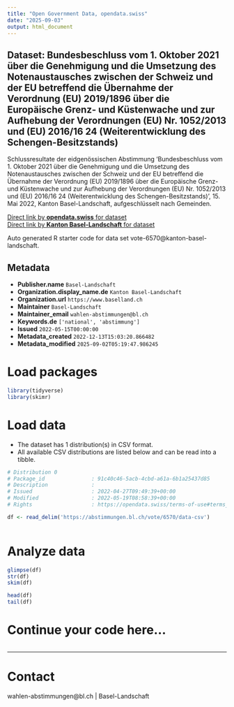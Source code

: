 ```yaml
---
title: "Open Government Data, opendata.swiss"
date: "2025-09-03"
output: html_document
---
```


## Dataset: Bundesbeschluss vom 1. Oktober 2021 über die Genehmigung und die Umsetzung des Notenaustausches zwischen der Schweiz und der EU betreffend die Übernahme der Verordnung (EU) 2019/1896 über die Europäische Grenz- und Küstenwache und zur Aufhebung der Verordnungen (EU) Nr. 1052/2013 und (EU) 2016/16 24 (Weiterentwicklung des Schengen-Besitzstands)

Schlussresultate der eidgenössischen Abstimmung 'Bundesbeschluss vom 1. Oktober 2021 über die Genehmigung und die Umsetzung des Notenaustausches zwischen der Schweiz und der EU betreffend die Übernahme der Verordnung (EU) 2019/1896 über die Europäische Grenz- und Küstenwache und zur Aufhebung der Verordnungen (EU) Nr. 1052/2013 und (EU) 2016/16 24 (Weiterentwicklung des Schengen-Besitzstands)', 15. Mai 2022, Kanton Basel-Landschaft, aufgeschlüsselt nach Gemeinden.

[Direct link by **opendata.swiss** for dataset](https://opendata.swiss/de/dataset/bundesbeschluss-vom-1-oktober-2021-uber-die-genehmigung-und-die-umsetzung-des-notenaustausches-)<br>
[Direct link by **Kanton Basel-Landschaft** for dataset](https://abstimmungen.bl.ch/vote/6570/data)

Auto generated R starter code for data set vote-6570@kanton-basel-landschaft.

## Metadata

- **Publisher.name** `Basel-Landschaft`
- **Organization.display_name.de** `Kanton Basel-Landschaft`
- **Organization.url** `https://www.baselland.ch`
- **Maintainer** `Basel-Landschaft`
- **Maintainer_email** `wahlen-abstimmungen@bl.ch`
- **Keywords.de** `['national', 'abstimmung']`
- **Issued** `2022-05-15T00:00:00`
- **Metadata_created** `2022-12-13T15:03:20.866482`
- **Metadata_modified** `2025-09-02T05:19:47.986245`


# Load packages

```r

library(tidyverse)
library(skimr)

```

# Load data

-   The dataset has 1 distribution(s) in CSV format.
-   All available CSV distributions are listed below and can be read into a tibble.

```r

# Distribution 0
# Package_id               : 91c40c46-5acb-4cbd-a61a-6b1a25437d85
# Description              : 
# Issued                   : 2022-04-27T09:49:39+00:00
# Modified                 : 2022-05-19T08:58:39+00:00
# Rights                   : https://opendata.swiss/terms-of-use#terms_by

df <- read_delim('https://abstimmungen.bl.ch/vote/6570/data-csv')



```

# Analyze data

```r

glimpse(df)
str(df)
skim(df)

head(df)
tail(df)

```

# Continue your code here...

```r

```

------------------------------------------------------------------------

# Contact

wahlen-abstimmungen@bl.ch | Basel-Landschaft

